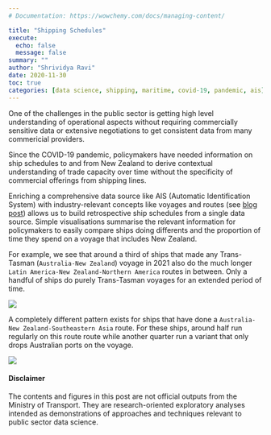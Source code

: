 ```yaml
---
# Documentation: https://wowchemy.com/docs/managing-content/

title: "Shipping Schedules"
execute:
  echo: false
  message: false
summary: ""
author: "Shrividya Ravi"
date: 2020-11-30
toc: true
categories: [data science, shipping, maritime, covid-19, pandemic, ais]
---
```


One of the challenges in the public sector is getting high level understanding of operational aspects without requiring commercially sensitive data or extensive negotiations to get consistent data from many commericial providers. 

Since the COVID-19 pandemic, policymakers have needed information on ship schedules to and from New Zealand to derive contextual understanding of trade capacity over time without the specificity of commercial offerings from shipping lines. 

Enriching a comprehensive data source like AIS (Automatic Identification System) with industry-relevant concepts like voyages and routes (see [blog post](https://shriv-portfolio.netlify.app/post/maritime-data-enrichment/)) allows us to build retrospective ship schedules from a single data source. Simple visualisations summarise the relevant information for policymakers to easily compare ships doing differents and the proportion of time they spend on a voyage that includes New Zealand. 

For example, we see that around a third of ships that made any Trans-Tasman (`Australia-New Zealand`) voyage in 2021 also do the much longer `Latin America-New Zealand-Northern America` routes in between. Only a handful of ships do purely Trans-Tasman voyages for an extended period of time. 

![](shipping-schedules-trans-tasman.png)

A completely different pattern exists for ships that have done a `Australia-New Zealand-Southeastern Asia` route. For these ships, around half run regularly on this route route while another quarter run a variant that only drops Australian ports on the voyage. 

![](shipping-schedules-seasia.png)

#### Disclaimer
The contents and figures in this post are not official outputs from the Ministry of Transport. They are research-oriented exploratory analyses intended as demonstrations of approaches and techniques relevant to public sector data science. 